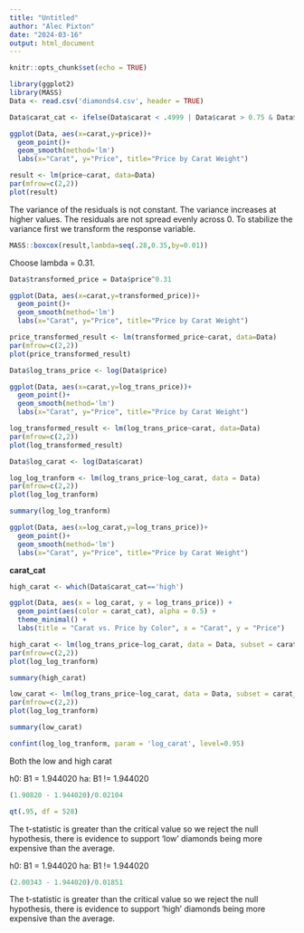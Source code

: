 ```yaml
---
title: "Untitled"
author: "Alec Pixton"
date: "2024-03-16"
output: html_document
---
```


```r
knitr::opts_chunk$set(echo = TRUE)
```

```r
library(ggplot2)
library(MASS)
Data <- read.csv('diamonds4.csv', header = TRUE)

```

```r
Data$carat_cat <- ifelse(Data$carat < .4999 | Data$carat > 0.75 & Data$carat < 0.999 | Data$carat > 1.25 & Data$carat < 1.499 | Data$carat > 1.75 & Data$carat < 1.999 | Data$carat > 2.25 & Data$carat < 2.499 | Data$carat > 2.75 & Data$carat < 2.999 | Data$carat > 3.25 & Data$carat < 3.499 | Data$carat > 3.75 & Data$carat < 3.999 | Data$carat > 4.25 & Data$carat < 4.499 | Data$carat > 4.75 & Data$carat < 4.999 | Data$carat > 5.25 & Data$carat < 5.499 | Data$carat > 5.75 & Data$carat < 5.999 | Data$carat > 6.25 & Data$carat < 6.499 | Data$carat > 6.75 & Data$carat < 6.999 | Data$carat > 7.25 & Data$carat < 7.499, "low", "high")
```

```r
ggplot(Data, aes(x=carat,y=price))+
  geom_point()+
  geom_smooth(method='lm')
  labs(x="Carat", y="Price", title="Price by Carat Weight")
```

```r
result <- lm(price~carat, data=Data)
par(mfrow=c(2,2))
plot(result)
```

The variance of the residuals is not constant. The variance increases at higher values.
The residuals are not spread evenly across 0.
To stabilize the variance first we transform the response variable.

```r
MASS::boxcox(result,lambda=seq(.28,0.35,by=0.01))
```

Choose lambda = 0.31.

```r
Data$transformed_price = Data$price^0.31
```

```r
ggplot(Data, aes(x=carat,y=transformed_price))+
  geom_point()+
  geom_smooth(method='lm')
  labs(x="Carat", y="Price", title="Price by Carat Weight")
```

```r
price_transformed_result <- lm(transformed_price~carat, data=Data)
par(mfrow=c(2,2))
plot(price_transformed_result)
```

```r
Data$log_trans_price <- log(Data$price)
```

```r
ggplot(Data, aes(x=carat,y=log_trans_price))+
  geom_point()+
  geom_smooth(method='lm')
  labs(x="Carat", y="Price", title="Price by Carat Weight")
```


```r
log_transformed_result <- lm(log_trans_price~carat, data=Data)
par(mfrow=c(2,2))
plot(log_transformed_result)
```

```r
Data$log_carat <- log(Data$carat)
```

```r
log_log_tranform <- lm(log_trans_price~log_carat, data = Data)
par(mfrow=c(2,2))
plot(log_log_tranform)
```

```r
summary(log_log_tranform)
```


```r
ggplot(Data, aes(x=log_carat,y=log_trans_price))+
  geom_point()+
  geom_smooth(method='lm')
  labs(x="Carat", y="Price", title="Price by Carat Weight")
```



**carat_cat**

```r
high_carat <- which(Data$carat_cat=='high')
```






```r
ggplot(Data, aes(x = log_carat, y = log_trans_price)) +
  geom_point(aes(color = carat_cat), alpha = 0.5) +
  theme_minimal() +
  labs(title = "Carat vs. Price by Color", x = "Carat", y = "Price")
```









```r
high_carat <- lm(log_trans_price~log_carat, data = Data, subset = carat_cat == 'high')
par(mfrow=c(2,2))
plot(log_log_tranform)
```

```r
summary(high_carat)
```

```r
low_carat <- lm(log_trans_price~log_carat, data = Data, subset = carat_cat == 'low')
par(mfrow=c(2,2))
plot(log_log_tranform)
```

```r
summary(low_carat)
```

```r
confint(log_log_tranform, param = 'log_carat', level=0.95)
```
Both the low and high carat 

h0: B1 = 1.944020
ha: B1 != 1.944020

```r
(1.90820 - 1.944020)/0.02104
```

```r
qt(.95, df = 528)
```

The t-statistic is greater than the critical value so we reject the null hypothesis, there is evidence to support 'low' diamonds being more expensive than the average.

h0: B1 = 1.944020
ha: B1 != 1.944020

```r
(2.00343 - 1.944020)/0.01851
```

The t-statistic is greater than the critical value so we reject the null hypothesis, there is evidence to support 'high' diamonds being more expensive than the average.